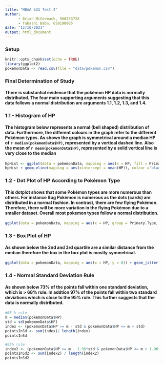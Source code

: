 ```yaml
---
title: "MBAA 531 Test 4"
author: 
      - Brian McCormack, 568253728
      - Takashi Baba, 658190905
date: "12/10/2021"
output: html_document
---
```


### Setup
```r
knitr::opts_chunk$set(echo = TRUE)
library(ggplot2)
pokemonData <- read.csv(file = "data/pokemon.csv")
```

### Final Determination of Study
#### There is substantial evidence that the pokémon HP data is normally distributed. The four main supporting arguments suggesting that this data follows a normal distribution are arguments __1.1__, __1.2__, __1.3__, and __1.4__.
### 1.1 - Histogram of HP
#### The histogram below represents a nornal (bell shaped) distribution of data. Furthermore, the different colours in the graph refer to the different Pokémon types. As shown the graph is symmetrical around a median HP of `r median(pokemonData$HP)`, represented by a vertical dashed line. Also the mean of `r mean(pokemonData$HP)`, represented by a solid vertical line is very close to the median
```r
hpHist <- ggplot(data = pokemonData, mapping = aes(x = HP, fill = Primary.Type)) + geom_histogram()
hpHist + geom_vline(mapping = aes(xintercept = mean(HP)), colour ='black') + geom_vline(mapping = aes(xintercept = median(HP)), linetype ="dashed", colour = 'black')
```

### 1.2 - Dot Plot of HP According to Pokémon Type
#### This dotplot shows that some Pokémon types are more numerous than others. For instance Bug Pokémon is numerous as the dots (cards) are distributed in a normal fashion. In contrast, there are few flying Pokémon. Therefore, there will be more variation in the flying Pokémon due to a smaller dataset. Overall most pokemon types follow a normal distribution.
```r
ggplot(data = pokemonData, mapping = aes(x = HP, group = Primary.Type, fill = Primary.Type, )) + geom_dotplot(binwidth = NULL) + facet_wrap(~Primary.Type)
```

### 1.3 - Box Plot of HP
#### As shown below the 2nd and 3rd quartile are a similar distance from the median therefore the box in the box plot is mostly symmetrical.
```r
ggplot(data = pokemonData, mapping = aes(x = HP, y = 0)) + geom_jitter() + geom_boxplot(alpha  = .5)
```

### 1.4 - Normal Standard Deviation Rule
#### As shown below 73% of the points fall within one standard deviation, which is > 68% rule. In addtion 97% of the points fall within two standard deviations which is close to the 95% rule. This further suggests that the data is normally distributed. 
```r
#68 % rule
m = median(pokemonData$HP)
std = sd(pokemonData$HP)
index <- (pokemonData$HP >= m - std & pokemonData$HP <= m + std)
pointsInSd <- sum(index)/ length(index)
pointsInSd

#95% rule
index2 <- (pokemonData$HP >= m - 1.96*std & pokemonData$HP <= m + 1.96*std)
pointsInSd2 <- sum(index2) / length(index2)
pointsInSd2
```


